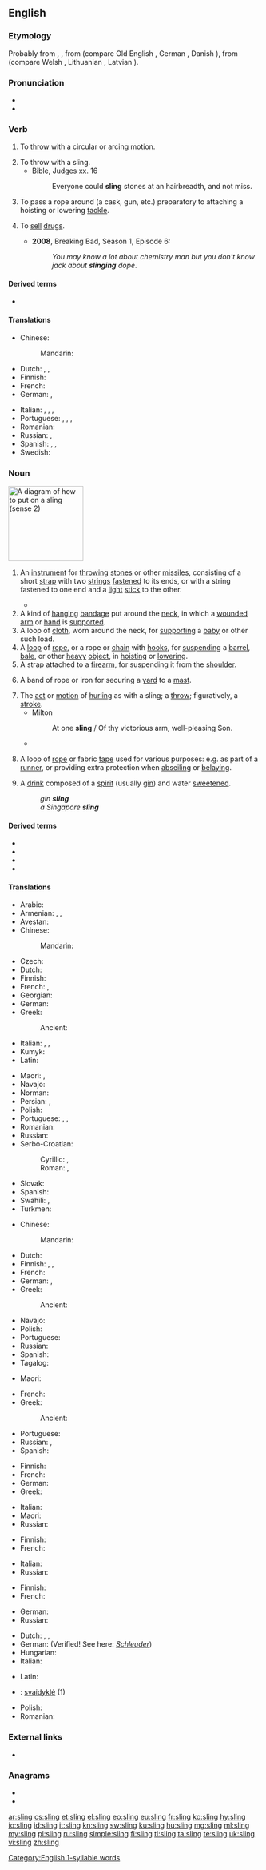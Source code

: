 ==English==

===Etymology===
Probably from {{etyl|non|en}} {{m|non|slyngja}}, {{m|non|slyngva||to hurl}}, from {{etyl|gem-pro|en}} {{m|gem-pro|*slingwaną||to worm, twist}} (compare Old English {{m|ang|slingan||to wind, twist}}, German {{m|de|schlingen||to swing, wind, twist}}, Danish {{m|da|slynge}}), from {{etyl|ine-pro|en}} {{m|ine-pro|*slenk||to turn, twist}} (compare Welsh {{m|cy|llyngyr||worms, maggots}}, Lithuanian {{m|lt|sliñkti||to crawl like a snake}}, Latvian {{m|lv|slìkt||to sink}}).

===Pronunciation===
* {{IPA|/ˈslɪŋ/|lang=en}}
* {{rhymes|ɪŋ|lang=en}}
 [[Category:English 1-syllable words]]

===Verb===
{{en-verb|slings|slinging|slung|past2=slang|slung}}

# To [[throw]] with a circular or arcing motion.
#: {{rfquotek|Addison}}
# To throw with a sling.
#* Bible, Judges xx. 16
#*: Everyone could '''sling''' stones at an hairbreadth, and not miss.
# {{lb|en|nautical}} To pass a rope around (a cask, gun, etc.) preparatory to attaching a hoisting or lowering [[tackle]].
# {{lb|en|slang}} To [[sell]] [[drugs]].
#* '''2008''', Breaking Bad, Season 1, Episode 6:
#*: ''You may know a lot about chemistry man but you don't know jack about '''slinging''' dope''.

====Derived terms====
* {{l|en|undersling}}

====Translations====
{{trans-top|to throw}}
* Chinese:
*: Mandarin: {{t+|cmn|投掷|sc=Hani}}
* Dutch: {{t+|nl|slingeren}}, {{t+|nl|werpen}}, {{t+|nl|ophangen}}
* Finnish: {{t+|fi|lingota}}
* French: {{t+|fr|lancer}}
* German: {{t+|de|schleudern}}, {{t+|de|schmeißen}}
{{trans-mid}}
* Italian: {{t+|it|lanciare}}, {{t+|it|scagliare}}, {{t+|it|buttare}}, {{t+|it|gettare}}
* Portuguese: {{t+|pt|atirar}}, {{t+|pt|jogar}}, {{t+|pt|arremessar}}, {{t+|pt|arrojar}}
* Romanian: {{t|ro|a trage cu praștia}}
* Russian: {{t+|ru|броса́ть}}, {{t+|ru|швыря́ть}}
* Spanish: {{t+|es|tirar}}, {{t+|es|lanzar}}, {{t+|es|arrojar}}
* Swedish: {{t+|sv|slunga}}
{{trans-bottom}}

===Noun===
[[Image:Echarpe_droite.png|thumb|right|150px|A diagram of how to put on a sling (sense 2)]]
{{en-noun}}

# {{lb|en|weapon}} An [[instrument]] for [[throw]]ing [[stone]]s or other [[missile]]s, consisting of a short [[strap]] with two [[string]]s [[fasten]]ed to its ends, or with a string fastened to one end and a [[light]] [[stick]] to the other.
#* {{quote-book|year=1786|author=Francis Grose|title=A Treatise on Ancient Armour and Weapons|page=43
|passage=The '''Sling''' is also a weapon of great antiquity, formerly in high estimation among the ancients.}}
# A kind of [[hang]]ing [[bandage]] put around the [[neck]], in which a [[wound]]ed [[arm]] or [[hand]] is [[support]]ed.
# A loop of [[cloth]], worn around the neck, for [[support]]ing a [[baby]] or other such load.
# A [[loop]] of [[rope]], or a rope or [[chain]] with [[hook]]s, for [[suspend]]ing a [[barrel]], [[bale]], or other [[heavy]] [[object]], in [[hoist]]ing or [[lower]]ing.
# A strap attached to a [[firearm]], for suspending it from the [[shoulder]].
# {{lb|en|nautical|chiefly|in the plural}} A band of rope or iron for securing a [[yard]] to a [[mast]].
# The [[act]] or [[motion]] of [[hurl]]ing as with a sling; a [[throw]]; figuratively, a [[stroke]].
#* Milton
#*: At one '''sling''' / Of thy victorious arm, well-pleasing Son.
#* {{quote-book|year=1600|author=William Shakespeare|title=Hamlet'', Act III, Scene I, line 55<!--Not a book; a template such as the nonexistent quote-play would be more suitable.-->
|passage=''To be, or not to be, that is the question: Whether 'tis nobler in the mind to suffer The '''slings''' and arrows of outrageous fortune, Or to take arms against a sea of troubles, And by opposing, end them.''}}
# {{lb|en|climbing}} A loop of [[rope]] or fabric [[tape]] used for various purposes: e.g. as part of a [[runner]], or providing extra protection when [[abseil]]ing or [[belay]]ing.
# A [[drink]] composed of a [[spirit]] (usually [[gin]]) and water [[sweeten]]ed.<!--German schlingen=swallow; in existing ety-->
#: ''gin '''sling'''''
#: ''a Singapore '''sling'''''

====Derived terms====
* {{l|en|ass in a sling}}
* {{l|en|slingshot}}
* {{l|en|slingstone}}
* {{l|en|staff sling}}

====Translations====
{{trans-top|instrument for throwing}}
* Arabic: {{t|ar|مِقْلَاع}}
* Armenian: {{t+|hy|պարս}}, {{t+|hy|պարսատիկ}}, {{t+|hy|պարսետ}}
* Avestan: {{t|ae|𐬟𐬭𐬀𐬛𐬀𐬑𐬴𐬀𐬥𐬁}}
* Chinese:
*: Mandarin: {{t-needed|cmn}}
* Czech: {{t+|cs|prak|m}}
* Dutch: {{t+|nl|slinger}}
* Finnish: {{t+|fi|linko}}
* French: {{t+|fr|fronde|f}}, {{t+|fr|bricole|f}}
* Georgian: {{t|ka|შურდული}}
* German: {{t+|de|Schleuder|f}}
* Greek: {{t+|el|σφεντόνα|f}}
*: Ancient: {{t|grc|σφενδόνη|f}}
* Italian: {{t|it|frombola|f}}, {{t+|it|fionda|f}}, {{t+|it|catapulta|f}}
* Kumyk: {{t|kum|сарпан|tr=sarpan}}
* Latin: {{t|la|funda|f}}
{{trans-mid}}
* Maori: {{t|mi|kōtaha}}, {{t|mi|pukoro}}
* Navajo: {{t|nv|bee aditłʼį́į́h}}
* Norman: {{t|nrf|êlîngue|f}}
* Persian: {{t|fa|قلاب‌سنگ|tr=qollâb-sang|sc=fa-Arab}}, {{t+|fa|فلاخن|tr=falâxan|sc=fa-Arab}}
* Polish: {{t+|pl|proca|f}}
* Portuguese: {{t+|pt|funda|f}}, {{t|pt|fundíbulo|m}}, {{t+|pt|estilingue}}
* Romanian: {{t+|ro|praștie|f}}
* Russian: {{t+|ru|праща́|f}}
* Serbo-Croatian:
*: Cyrillic: {{t|sh|праћка|f}}, {{t|sh|праћа|f}}
*: Roman: {{t+|sh|praćka|f}}, {{t+|sh|praća|f}}
* Slovak: {{t|sk|prak|m}}
* Spanish: {{t+|es|honda|f}}
* Swahili: {{t|sw|kombeo}}, {{t|sw|teo}}
* Turkmen: {{t|tk|sapan}}
{{trans-bottom}}

{{trans-top|bandage}}
* Chinese:
*: Mandarin: {{t+|cmn|绷带|sc=Hani}}
* Dutch: {{t+|nl|verband}}
* Finnish: {{t|fi|kannatinside}}, {{t|fi|kolmioliina}}, {{t+|fi|mitella}}
* French: {{t+|fr|écharpe|f}}
* German: {{t|de|Armschlinge|f}}, {{t|de|Armschlaufe|f}}
* Greek:
*: Ancient: {{t|grc|σφενδόνη|f}}
{{trans-mid}}
* Navajo: {{t|nv|gaan bee naaljidí}}
* Polish: {{t+|pl|temblak|m}}
* Portuguese: {{t+|pt|tipoia|f}}
* Russian: {{t+|ru|пе́ревязь|f}}
* Spanish: {{t|es|cabestrillo|m}}
* Tagalog: {{t|tl|salumbaba|sc=Hani}}
{{trans-bottom}}

{{trans-top|a loop of cloth or a strap around the neck to carry a load}}
* Maori: {{t|mi|kawerapa}}
{{trans-mid}}
{{trans-bottom}}

{{trans-top|rope or chain arrangement}}
* French: {{t+|fr|élingue|f}}
* Greek:
*: Ancient: {{t|grc|σφενδόνη|f}}
{{trans-mid}}
* Portuguese: {{t|pt|estropo|m}}
* Russian: {{t+|ru|кана́т|m}}, {{t+|ru|строп|m}}
* Spanish: {{t|es|eslinga|f}}
{{trans-bottom}}

{{trans-top|strap attached to a firearm}}
* Finnish: {{t|fi|kantohihna}}
* French: {{t+|fr|bandoulière|f}}
* German: {{t|de|Schulterriemen|m}}
* Greek: {{t+|el|αορτήρας|m}}
{{trans-mid}}
* Italian: {{t+|it|tracolla|f}}
* Maori: {{t|mi|taueki}}
* Russian: {{t+|ru|реме́нь|m}}
{{trans-bottom}}

{{trans-top|rope or iron securing a yard to a mast}}
* Finnish: {{t|fi|rakkirengas}}
* French: {{t+|fr|hauban}}
{{trans-mid}}
* Italian: {{t|it|imbracatura|f}}
* Russian: {{t+|ru|строп|m}}
{{trans-bottom}}

{{trans-top|the act of hurling as with a sling}}
* Finnish: {{t+|fi|linkous}}
* French: {{t+|fr|jet|m}}
{{trans-mid}}
* German: {{t+|de|Schleudern|n}}
* Russian: {{t+|ru|бросо́к|m}}
{{trans-bottom}}

{{checktrans-top}}
* Dutch: {{t-check|nl|slinger}}, {{t-check|nl|zwaai}}, {{t-check|nl|draagband}}
* German: {{t-check|de|Schleuder|f}} (Verified! See here: [http://www.duden.de/rechtschreibung/Schleuder ''Schleuder''])
* Hungarian: {{t-check|hu|parittya}}
* Italian: {{t-check|it|fionda}}
{{trans-mid}}
* Latin: {{t-check|la|funda}}
* {{ttbc|lt}}: [[svaidyklė]] {{g|f}} (1)
* Polish: {{t-check|pl|proca}}
* Romanian: {{t-check|ro|praștie}}
{{trans-bottom}}

===External links===
* {{projectlink|1911|Sling}}

===Anagrams===
* {{l|en|ILGNs}}
* {{l|en|lings}}

[[ar:sling]]
[[cs:sling]]
[[et:sling]]
[[el:sling]]
[[eo:sling]]
[[eu:sling]]
[[fr:sling]]
[[ko:sling]]
[[hy:sling]]
[[io:sling]]
[[id:sling]]
[[it:sling]]
[[kn:sling]]
[[sw:sling]]
[[ku:sling]]
[[hu:sling]]
[[mg:sling]]
[[ml:sling]]
[[my:sling]]
[[pl:sling]]
[[ru:sling]]
[[simple:sling]]
[[fi:sling]]
[[tl:sling]]
[[ta:sling]]
[[te:sling]]
[[uk:sling]]
[[vi:sling]]
[[zh:sling]]